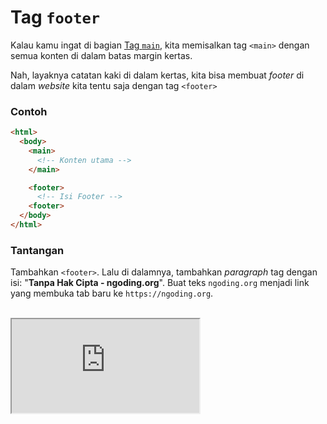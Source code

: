 # Tag `footer`

Kalau kamu ingat di bagian [Tag `main`](/responsive-web/learn-html-by-building-a-cat-photo-app/a5-main-tag), kita memisalkan tag `<main>` dengan semua konten di dalam batas margin kertas.

Nah, layaknya catatan kaki di dalam kertas, kita bisa membuat _footer_ di dalam _website_ kita tentu saja dengan tag `<footer>`

### Contoh

```html
<html>
  <body>
    <main>
      <!-- Konten utama -->
    </main>

    <footer>
      <!-- Isi Footer -->
    <footer>
  </body>
</html>
```

### Tantangan

Tambahkan `<footer>`. Lalu di dalamnya, tambahkan _paragraph_ tag dengan isi: "**Tanpa Hak Cipta - ngoding.org**". Buat teks `ngoding.org` menjadi link yang membuka tab baru ke `https://ngoding.org`.

<br />

<iframe
  src="https://stackblitz.com/fork/ngodingorg-a36?ctl=1&embed=1&file=index.html&hideExplorer=1"
  style={{ width: "100%", height: "564px" }}
/>

### Solusi

[Buka Solusi](https://stackblitz.com/fork/ngodingorg-a36-solution?embed=1&file=index.html)
